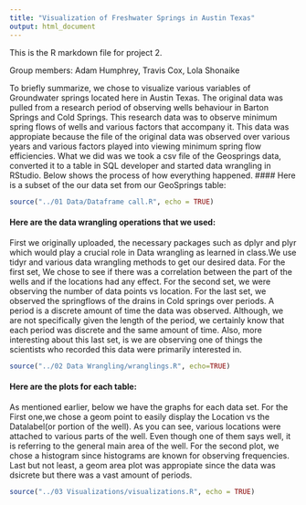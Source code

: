 ```yaml
---
title: "Visualization of Freshwater Springs in Austin Texas"
output: html_document
---
```


This is the R markdown file for project 2.

Group members: Adam Humphrey, Travis Cox, Lola Shonaike

To briefly summarize, we chose to visualize various variables of Groundwater springs located here in Austin Texas. The original data was pulled from a research period of observing wells behaviour in Barton Springs and Cold Springs. This research data was to observe minimum spring flows of wells and various factors that accompany it. This data was appropiate because the file of the original data was observed over various years and various factors played into viewing minimum spring flow efficiencies. What we did was we took a csv file of the Geosprings data, converted it to a table in SQL developer and started data wrangling in RStudio. Below shows the process of how everything happened.
#### Here is a subset of the our data set from our GeoSprings table:
```r
source("../01 Data/Dataframe call.R", echo = TRUE)
```

#### Here are the data wrangling operations that we used:
First we originally uploaded, the necessary packages such as dplyr and plyr which would play a crucial role in Data wrangling as learned in class.We use tidyr and various data wrangling methods to get our desired data. For the first set, We chose to see if there was a correlation between the part of the wells and if the locations had any effect. For the second set, we were observing the number of data points vs location. For the last set, we observed the springflows of the drains in Cold springs over periods. A period is a discrete amount of time the data was observed. Although, we are not specifically given the length of the period, we certainly know that each period was discrete and the same amount of time. Also, more interesting about this last set, is we  are observing one of things the scientists who recorded this data were primarily interested in.  
```r
source("../02 Data Wrangling/wranglings.R", echo=TRUE)
```

#### Here are the plots for each table:

As mentioned earlier, below we have the graphs for each data set.
For the First one,we chose a geom point to easily display the Location vs the Datalabel(or portion of the well). As you can see, various locations were attached to various parts of the well. Even though one of them says well, it is referring to the general main area of the well. For the second plot, we chose a histogram since histograms are known for observing frequencies. Last but not least, a geom area plot was appropiate since the data was dsicrete but there was a vast amount of periods. 
```r
source("../03 Visualizations/visualizations.R", echo = TRUE)
```




